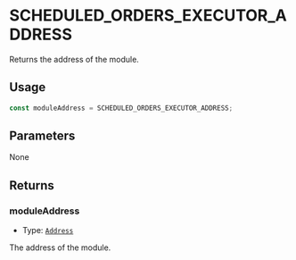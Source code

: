 # SCHEDULED_ORDERS_EXECUTOR_ADDRESS

Returns the address of the module.

## Usage

```typescript copy
const moduleAddress = SCHEDULED_ORDERS_EXECUTOR_ADDRESS;
```

## Parameters

None

## Returns

### moduleAddress

- Type: [`Address`](https://viem.sh/docs/glossary/types#address)

The address of the module.
